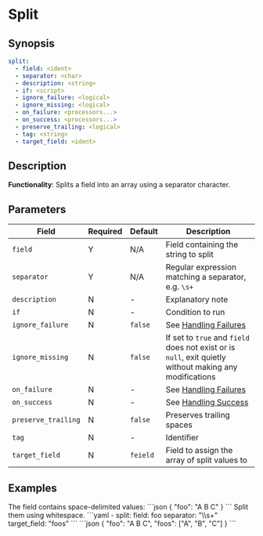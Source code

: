# Split

## Synopsis

```yaml {2,3}
split:
  - field: <ident>
  - separator: <char>
  - description: <string>
  - if: <script>
  - ignore_failure: <logical>
  - ignore_missing: <logical>
  - on_failure: <processors...>
  - on_success: <processors...>
  - preserve_trailing: <logical>
  - tag: <string>
  - target_field: <ident>
```

## Description

**Functionality**: Splits a field into an array using a separator character.

## Parameters

|Field|Required|Default|Description|
|---|---|---|---|
|`field`|Y|N/A|Field containing the string to split|
|`separator`|Y|N/A|Regular expression matching a separator, e.g. `\s+`|
|`description`|N|-|Explanatory note|
|`if`|N|-|Condition to run|
|`ignore_failure`|N|`false`|See [Handling Failures](../handling-failures.mdx)|
|`ignore_missing`|N|`false`|If set to `true` and `field` does not exist or is `null`, exit quietly without making any modifications|
|`on_failure`|N|-|See [Handling Failures](../handling-failures.mdx)|
|`on_success`|N|-|See [Handling Success](../handling-success.mdx)|
|`preserve_trailing`|N|`false`|Preserves trailing spaces|
|`tag`|N|-|Identifier|
|`target_field`|N|`feield`|Field to assign the array of split values to|

## Examples

<ExampleGrid>
  <CommentCol>
    The field contains space-delimited values:
  </CommentCol>
  <CodeCol>
    ```json
    {
      "foo": "A B C"
    }
    ```
  </CodeCol>

  <CommentCol>
    Split them using whitespace.
  </CommentCol>
  <CodeCol>
    ```yaml
    - split:
      field: foo
      separator: "\\s+"
      target_field: "foos"
    ```
    ```json
    {
      "foo": "A B C",
      "foos": ["A", "B", "C"]
    }
    ```
  </CodeCol>
</ExampleGrid>
